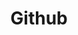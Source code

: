 ---
title: Github
description: Collaboratively managed and contributed to projects on GitHub, ensuring version control and codebase integrity.
---